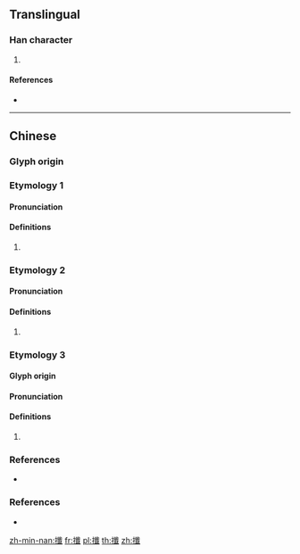 ==Translingual==

===Han character===
{{Han char|rn=64|rad=手|as=17|sn=20|four=53050|canj=QOIM|ids=⿰扌韱}}

# {{defn|Han|sort=手17}}

====References====
* {{Han ref|kx=0462.500|dkj=12979|dj=0812.090|hdz=31984.150|uh=6515|ud=25877|bh=F44D|bd=62541}}

----

==Chinese==

===Glyph origin===
{{Han etym}}

===Etymology 1===
{{zh-forms}}

====Pronunciation====
{{zh-pron
|m=xiān
|c=saam1,cim1
|mc=y
|oc=y
|cat=
}}

====Definitions====
{{zh-hanzi}}

# {{rfdef|zh}}

===Etymology 2===
{{zh-forms}}

====Pronunciation====
{{zh-pron
|m=jiān
|mc=
|oc=
|cat=
}}

====Definitions====
{{zh-hanzi}}

# {{rfdef|zh}}

===Etymology 3===
{{zh-forms}}

====Glyph origin====
{{Han etym}}

====Pronunciation====
{{zh-pron
|c=cim1,saam1
|mn=chhiám/chhiam
|mc=y
|oc=y
|cat=
}}

====Definitions====
{{zh-hanzi}}

# {{rfdef|zh}}

===References===
* {{R:yue:mfccd}}

===References===
* {{R:yue:mfccd}}

[[zh-min-nan:攕]]
[[fr:攕]]
[[pl:攕]]
[[th:攕]]
[[zh:攕]]